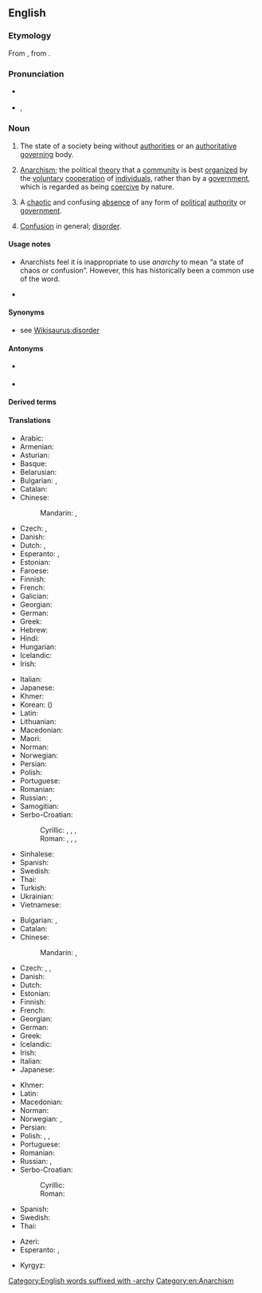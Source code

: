 ==English==
{{wikipedia}}

===Etymology===
From {{der|en|NL.|anarchia}}, from {{der|en|grc|ἀναρχία}}.

===Pronunciation===
* {{a|UK}} {{IPA|/ˈæ.nə.ki/|lang=en}}
* {{a|US}} {{enPR|ănʹär-kē}}, {{IPA|/ˈæn.ɑɹ.ki/|lang=en}}

===Noun===
{{en-noun|~|anarchies}}

# {{lb|en|uncountable}} The state of a society being without [[authorities]] or an [[authoritative]] [[govern]]ing body.
# {{lb|en|uncountable}} [[anarchism|Anarchism]]; the political [[theory]] that a [[community]] is best [[organize|organized]] by the [[voluntary]] [[cooperation]] of [[individual]]s, rather than by a [[government]], which is regarded as being [[coercive]] by nature.
# {{lb|en|countable}} A [[chaotic]] and confusing [[absence]] of any form of [[political]] [[authority]] or [[government]].
# [[confusion|Confusion]] in general; [[disorder]].

====Usage notes====
* {{sense|confusion or misunderstanding in general}} Anarchists feel it is inappropriate to use ''anarchy'' to mean “a state of chaos or confusion”. However, this has historically been a common use of the word.

* {{seeCites}}

====Synonyms====
* see [[Wikisaurus:disorder]]

====Antonyms====
* {{sense|all senses}} {{l|en|nonanarchy}} {{qualifier|rare}}
* {{sense|disorder}} {{l|en|order}}

====Derived terms====
{{der3|anarchic|anarchical|anarchically|anarchism|anarchist|anarcho-|lang=en}}

====Translations====
{{trans-top|absence of any form of political authority or government}}
* Arabic: {{t|ar|فَوْضَى|f}}
* Armenian: {{t+|hy|անիշխանություն}}
* Asturian: {{t|ast|anarquía|f}}
* Basque: {{t|eu|anarkia}}
* Belarusian: {{t|be|ана́рхія|f}}
* Bulgarian: {{t+|bg|ана́рхия|f}}, {{t+|bg|безвла́стие|n}}
* Catalan: {{t+|ca|anarquia|f}}
* Chinese:
*: Mandarin: {{t|cmn|無政府狀態}}, {{t|cmn|无政府状态|tr=wúzhèngfǔ zhuàngtài}}
* Czech: {{t+|cs|anarchie|f}}, {{t|cs|bezvládí|n}}
* Danish: {{t+|da|anarki|n}}
* Dutch: {{t+|nl|anarchie|f}}, {{t|nl|regeringsloosheid|f}}
* Esperanto: {{t|eo|anarkio}}, {{t|eo|anarĥio}}
* Estonian: {{t|et|anarhia}}
* Faroese: {{t|fo|stjórnarloysi|n}}
* Finnish: {{t+|fi|anarkia}}
* French: {{t+|fr|anarchie|f}}
* Galician: {{t+|gl|anarquía|f}}
* Georgian: {{t|ka|ანარქია}}
* German: {{t+|de|Anarchie|f}}
* Greek: {{t+|el|αναρχία|f}}
* Hebrew: {{t+|he|אנרכיה|f|tr=anárkhia}}
* Hindi: {{t+|hi|अराजकता|tr=arājakatā}}
* Hungarian: {{t+|hu|anarchia}}
* Icelandic: {{t+|is|stjórnleysi|n}}
* Irish: {{t|ga|anlathas|m}}
{{trans-mid}}
* Italian: {{t+|it|anarchia|f}}
* Japanese: {{t|ja|無政府状態|tr=むせいふじょうたい, museifu jōtai}}
* Khmer: {{t+|km|អនាធិបតេយ្យ|tr=a’naatʰippa’tay}}
* Korean: {{t|ko|무정부 상태}} ({{t|ko|無政府狀態}})
* Latin: {{t|la|anarchia|f}}
* Lithuanian: {{t+|lt|anarchija|f}}
* Macedonian: {{t|mk|анархија|f}}
* Maori: {{t|mi|turekoretanga}}
* Norman: {{t|nrf|anarchie|f}} {{qualifier|Jersey}}
* Norwegian: {{t+|no|anarki|n}}
* Persian: {{t-needed|fa}}
* Polish: {{t+|pl|anarchia}}
* Portuguese: {{t+|pt|anarquia|f}}
* Romanian: {{t+|ro|anarhie}}
* Russian: {{t+|ru|ана́рхия|f}}, {{t+|ru|безвла́стие|n}}
* Samogitian: {{t|sgs|anarkėjė|f}}
* Serbo-Croatian:
*: Cyrillic: {{t|sh|ана̀рхија|f}}, {{t|sh|бѐспра̄вље|n}}, {{t|sh|беза́коње|n}}, {{t|sh|бѐзвла̄шће|n}}
*: Roman: {{t+|sh|anàrhija|f}}, {{t+|sh|bèsprāvlje|n}}, {{t+|sh|bezákonje|n}}, {{t+|sh|bèzvlāšće|n}}
* Sinhalese: {{t|si|අරාජික}}
* Spanish: {{t+|es|anarquía|f}}
* Swedish: {{t+|sv|anarki|c}}
* Thai: {{t|th|อนาธิปไตย|tr=anathipatai}}
* Turkish: {{t+|tr|anarşi}}
* Ukrainian: {{t+|uk|ана́рхія|f}}
* Vietnamese: {{t|vi|tình trạng vô chính phủ}}
{{trans-bottom}}

{{trans-top|political disorder and confusion}}
* Bulgarian: {{t+|bg|ана́рхия|f}}, {{t+|bg|безре́дие|n}}
* Catalan: {{t+|ca|anarquia|f}}
* Chinese:
*: Mandarin: {{t|cmn|無政府狀態}}, {{t|cmn|无政府状态|tr=wúzhèngfǔ zhuàngtài}}
* Czech: {{t+|cs|anarchie|f}}, {{t|cs|bezvládí|n}}, {{t|cs|zmatek|m}}
* Danish: {{t+|da|anarki|n}}
* Dutch: {{t+|nl|anarchie|f}}
* Estonian: {{t|et|anarhia}}
* Finnish: {{t+|fi|anarkia}}
* French: {{t+|fr|anarchie|f}}
* Georgian: {{t|ka|ანარქია}}
* German: {{t+|de|Anarchie|f}}
* Greek: {{t+|el|αναρχία|f}}
* Icelandic: {{t+|is|stjórnleysi|n}}
* Irish: {{t|ga|anlathas|m}}
* Italian: {{t+|it|anarchia|f}}
* Japanese: {{t|ja|跳梁跋扈|tr=chōryōbakko}}
{{trans-mid}}
* Khmer: {{t+|km|អនាធិបតេយ្យ|tr=a’naatʰippa’tay}}
* Latin: {{t|la|anarchia|f}}
* Macedonian: {{t|mk|анархија|f}}
* Norman: {{t|nrf|anarchie|f}} {{qualifier|Jersey}}
* Norwegian: {{t+|no|anarki|n}}, {{t|no|vanstyre|n}}
* Persian: {{t+|fa|هرج و مرج}}
* Polish: {{t+|pl|anarchia}}, {{t+|pl|bezprawie|n}}, {{t|pl|swawola|n}}
* Portuguese: {{t+|pt|anarquia|f}}
* Romanian: {{t+|ro|anarhie}}
* Russian: {{t+|ru|ана́рхия|f}}, {{t+|ru|безвла́стие|n}}
* Serbo-Croatian:
*: Cyrillic: {{t|sh|ана̀рхија|f}}
*: Roman: {{t+|sh|anàrhija|f}}
* Spanish: {{t+|es|anarquía|f}}
* Swedish: {{t+|sv|anarki|c}}
* Thai: {{t|th|อนาธิปไตย|tr=anathipatai}}
{{trans-bottom}}

{{checktrans-top}}
* Azeri: {{t-check|az|anarxiya}}
* Esperanto: {{t-check|eo|anarkio}}, {{t-check|eo|anarĥio}}
{{trans-mid}}
* Kyrgyz: {{t-check|ky|анархия}}
{{trans-bottom}}

[[Category:English words suffixed with -archy]]
[[Category:en:Anarchism]]